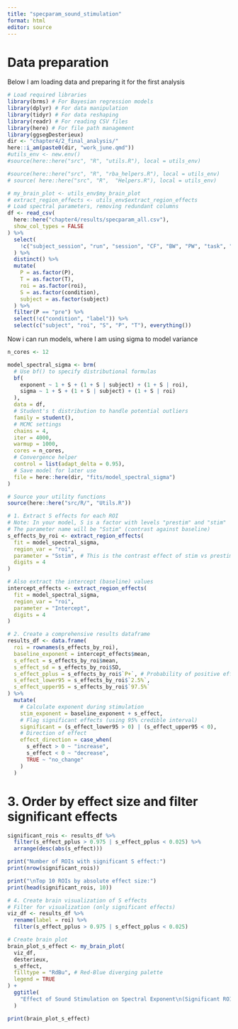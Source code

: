 ```yaml
---
title: "specparam_sound_stimulation"
format: html
editor: source
---
```


# Data preparation

Below I am loading data and preparing it for the first analysis

```r
# Load required libraries
library(brms) # For Bayesian regression models
library(dplyr) # For data manipulation
library(tidyr) # For data reshaping
library(readr) # For reading CSV files
library(here) # For file path management
library(ggsegDesterieux)
dir <- "chapter4/2_final_analysis/"
here::i_am(paste0(dir, "work_june.qmd"))
#utils_env <- new.env()
#source(here::here("src", "R", "utils.R"), local = utils_env)

#source(here::here("src", "R", "rba_helpers.R"), local = utils_env)
# source( here::here("src", "R",  "Helpers.R"), local = utils_env)

# my_brain_plot <- utils_env$my_brain_plot
# extract_region_effects <- utils_env$extract_region_effects
# Load spectral parameters, removing redundant columns
df <- read_csv(
  here::here("chapter4/results/specparam_all.csv"),
  show_col_types = FALSE
) %>%
  select(
    !c("subject_session", "run", "session", "CF", "BW", "PW", "task", "ID")
  ) %>%
  distinct() %>%
  mutate(
    P = as.factor(P),
    T = as.factor(T),
    roi = as.factor(roi),
    S = as.factor(condition),
    subject = as.factor(subject)
  ) %>%
  filter(P == "pre") %>%
  select(!c("condition", "label")) %>%
  select(c("subject", "roi", "S", "P", "T"), everything())
```

Now i can run models, where I am using sigma to model variance


```r
n_cores <- 12

model_spectral_sigma <- brm(
  # Use bf() to specify distributional formulas
  bf(
    exponent ~ 1 + S + (1 + S | subject) + (1 + S | roi),
    sigma ~ 1 + S + (1 + S | subject) + (1 + S | roi)
  ),
  data = df,
  # Student's t distribution to handle potential outliers
  family = student(),
  # MCMC settings
  chains = 4,
  iter = 4000,
  warmup = 1000,
  cores = n_cores,
  # Convergence helper
  control = list(adapt_delta = 0.95),
  # Save model for later use
  file = here::here(dir, "fits/model_spectral_sigma")
)
```


```r

# Source your utility functions
source(here::here("src/R/", "Utils.R"))

# 1. Extract S effects for each ROI
# Note: In your model, S is a factor with levels "prestim" and "stim"
# The parameter name will be "Sstim" (contrast against baseline)
s_effects_by_roi <- extract_region_effects(
  fit = model_spectral_sigma,
  region_var = "roi",
  parameter = "Sstim", # This is the contrast effect of stim vs prestim
  digits = 4
)

# Also extract the intercept (baseline) values
intercept_effects <- extract_region_effects(
  fit = model_spectral_sigma,
  region_var = "roi",
  parameter = "Intercept",
  digits = 4
)

# 2. Create a comprehensive results dataframe
results_df <- data.frame(
  roi = rownames(s_effects_by_roi),
  baseline_exponent = intercept_effects$mean,
  s_effect = s_effects_by_roi$mean,
  s_effect_sd = s_effects_by_roi$SD,
  s_effect_pplus = s_effects_by_roi$`P+`, # Probability of positive effect
  s_effect_lower95 = s_effects_by_roi$`2.5%`,
  s_effect_upper95 = s_effects_by_roi$`97.5%`
) %>%
  mutate(
    # Calculate exponent during stimulation
    stim_exponent = baseline_exponent + s_effect,
    # Flag significant effects (using 95% credible interval)
    significant = (s_effect_lower95 > 0) | (s_effect_upper95 < 0),
    # Direction of effect
    effect_direction = case_when(
      s_effect > 0 ~ "increase",
      s_effect < 0 ~ "decrease",
      TRUE ~ "no_change"
    )
  )
```

# 3. Order by effect size and filter significant effects

```r

significant_rois <- results_df %>%
  filter(s_effect_pplus > 0.975 | s_effect_pplus < 0.025) %>%
  arrange(desc(abs(s_effect)))

print("Number of ROIs with significant S effect:")
print(nrow(significant_rois))

print("\nTop 10 ROIs by absolute effect size:")
print(head(significant_rois, 10))

# 4. Create brain visualization of S effects
# Filter for visualization (only significant effects)
viz_df <- results_df %>%
  rename(label = roi) %>%
  filter(s_effect_pplus > 0.975 | s_effect_pplus < 0.025)

# Create brain plot
brain_plot_s_effect <- my_brain_plot(
  viz_df,
  desterieux,
  s_effect,
  filltype = "RdBu", # Red-Blue diverging palette
  legend = TRUE
) +
  ggtitle(
    "Effect of Sound Stimulation on Spectral Exponent\n(Significant ROIs Only)"
  )

print(brain_plot_s_effect)
```
